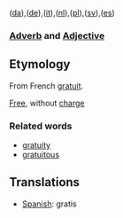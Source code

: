 ([[da]]),([[de]]),([[it]]),([[nl]]),([[pl]]),([[sv]]),([[es]])
===[[Adverb]] and [[Adjective]]===

==Etymology==

From French [[gratuit]].

[[Free]], without [[charge]]

===Related words===
*[[gratuity]]
*[[gratuitous]]

== Translations==
*[[Spanish]]: gratis